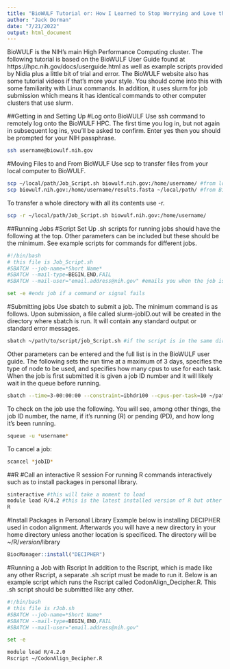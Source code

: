 ```yaml
---
title: "BioWULF Tutorial or: How I Learned to Stop Worrying and Love the Code"
author: "Jack Dorman"
date: "7/21/2022"
output: html_document
---
```


BioWULF is the NIH's main High Performance Computing cluster. The following tutorial is based on the BioWULF User Guide found at https://hpc.nih.gov/docs/userguide.html as well as example scripts provided by Nidia plus a little bit of trial and error. The BioWULF website also has some tutorial videos if that's more your style. You should come into this with some familiarity with Linux commands. In addition, it uses slurm for job submission which means it has identical commands to other computer clusters that use slurm.

##Getting in and Setting Up
#Log onto BioWULF
Use ssh command to remotely log onto the BioWULF HPC. The first time you log in,
but not again in subsequent log ins, you'll be asked to confirm. Enter yes then you should be prompted for your NIH passphrase.
```bash
ssh username@biowulf.nih.gov
```

#Moving Files to and From BioWULF
Use scp to transfer files from your local computer to BioWULF.
```bash
scp ~/local/path/Job_Script.sh biowulf.nih.gov:/home/username/ #from local path to BioWULF
scp biowulf.nih.gov:/home/username/results.fasta ~/local/path/ #from BioWULF to local
```
To transfer a whole directory with all its contents use -r.
```bash
scp -r ~/local/path/Job_Script.sh biowulf.nih.gov:/home/username/
```


##Running Jobs
#Script Set Up
.sh scripts for running jobs should have the following at the top. Other parameters can be included but these should be the minimum. See example scripts for commands for different jobs.
```bash
#!/bin/bash
# this file is Job_Script.sh
#SBATCH --job-name=*Short Name*
#SBATCH --mail-type=BEGIN,END,FAIL
#SBATCH --mail-user="email.address@nih.gov" #emails you when the job is submitted, when it ends, or if it fails

set -e #ends job if a command or signal fails

```

#Submitting jobs
Use sbatch to submit a job. The minimum command is as follows. Upon submission, a file called slurm-jobID.out will be created in the directory where sbatch is run. It will contain any standard output or standard error messages.
```bash
sbatch ~/path/to/script/job_Script.sh #if the script is in the same directory that you're running the sbatch then just enter the script name
```
Other parameters can be entered and the full list is in the BioWULF user guide. The following sets the run time at a maximum of 3 days, specifies the type of node to be used, and specifies how many cpus to use for each task. When the job is first submitted it is given a job ID number and it will likely wait in the queue before running. 
```bash
sbatch --time=3-00:00:00 --constraint=ibhdr100 --cpus-per-task=10 ~/path/to/script/Job_Script.sh
```
To check on the job use the following. You will see, among other things, the job ID number, the name, if it's running (R) or pending (PD), and how long it's been running.
```bash
squeue -u *username*
```
To cancel a job:
```bash
scancel *jobID*
```


##R
#Call an interactive R session
For running R commands interactively such as to install packages in personal library.
```bash
sinteractive #this will take a moment to load
module load R/4.2 #this is the latest installed version of R but other versions can be called
R
```

#Install Packages in Personal Library
Example below is installing DECIPHER used in codon alignment. Afterwards you will have a new directory in your home directory unless another location is specificed. The directory will be ~/R/_version_/library
```r
BiocManager::install("DECIPHER")
```

#Running a Job with Rscript
In addition to the Rscript, which is made like any other Rscript, a separate .sh script must be made to run it. Below is an example script which runs the Rscript called CodonAlign_Decipher.R. This .sh script should be submitted like any other.
```bash
#!/bin/bash
# this file is rJob.sh
#SBATCH --job-name=*Short Name*
#SBATCH --mail-type=BEGIN,END,FAIL
#SBATCH --mail-user="email.address@nih.gov" 

set -e 

module load R/4.2.0
Rscript ~/CodonAlign_Decipher.R
```

